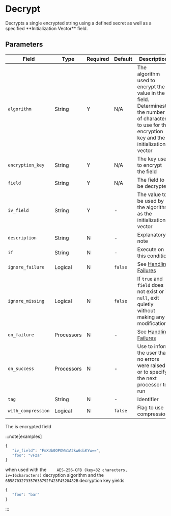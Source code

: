 
# Decrypt

<Synopsis>
Decrypts a single encrypted string using a defined secret as well as a specified **Initialization Vector** field.
</Synopsis>

## Parameters

|Field|Type|Required|Default|Description|
|---|---|---|---|---|
|`algorithm`|String|Y|N/A|The algorithm used to encrypt the value in the field. Determinest the number of characters to use for the encryption key and the initialization vector|
|`encryption_key`|String|Y|N/A|The key used to encrypt the field|
|`field`|String|Y|N/A|The field to be decrypted|
|`iv_field`|String|Y|-|The value to be used by the algorithm as the initialization vector|
|`description`|String|N|-|Explanatory note|
|`if`|String|N|-|Execute on this condition|
|`ignore_failure`|Logical|N|`false`|See [Handling Failures](../handling-failures.mdx)|
|`ignore_missing`|Logical|N|`false`|If `true` and `field` does not exist or is `null`, exit quietly without making any modifications|
|`on_failure`|Processors|N|-|See [Handling Failures](../handling-failures.mdx)|
|`on_success`|Processors|N|-|Use to inform the user that no errors were raised or to specify the next processor to run|
|`tag`|String|N|-|Identifier|
|`with_compression`|Logical|N|`false`|Flag to use compression|

The is encrypted field

:::note[examples]
```js
{
   "iv_field": "FmXUb0OPOWm1A2kw6diKYw==",
   "foo": "vFza"
}
```

when used with the `	AES-256-CFB (key=32 characters, iv=16characters)` decryption algorithm and the `6B58703273357638792F423F4528482B` decryption key yields

```js
{
   "foo": "bar"
}
```
:::
